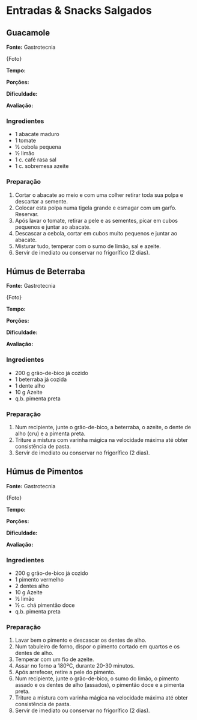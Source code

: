 # Entradas & Snacks Salgados {.unnumbered}

## Guacamole {.unnumbered}

**Fonte:** Gastrotecnia

{Foto}

**Tempo:**

**Porções:**

**Dificuldade:**

**Avaliação:**

### Ingredientes {.unnumbered}

-   1 abacate maduro
-   1 tomate
-   ½ cebola pequena
-   ½ limão
-   1 c. café rasa sal
-   1 c. sobremesa azeite

### Preparação {.unnumbered}

1.  Cortar o abacate ao meio e com uma colher retirar toda sua polpa e descartar a semente.
2.  Colocar esta polpa numa tigela grande e esmagar com um garfo. Reservar.
3.  Após lavar o tomate, retirar a pele e as sementes, picar em cubos pequenos e juntar ao abacate.
4.  Descascar a cebola, cortar em cubos muito pequenos e juntar ao abacate.
5.  Misturar tudo, temperar com o sumo de limão, sal e azeite.
6.  Servir de imediato ou conservar no frigorífico (2 dias).

## Húmus de Beterraba {.unnumbered}

**Fonte:** Gastrotecnia

{Foto}

**Tempo:**

**Porções:**

**Dificuldade:**

**Avaliação:**

### Ingredientes {.unnumbered}

-   200 g grão-de-bico já cozido
-   1 beterraba já cozida
-   1 dente alho
-   10 g Azeite
-   q.b. pimenta preta

### Preparação {.unnumbered}

1.  Num recipiente, junte o grão-de-bico, a beterraba, o azeite, o dente de alho (cru) e a pimenta preta.
2.  Triture a mistura com varinha mágica na velocidade máxima até obter consistência de pasta.
3.  Servir de imediato ou conservar no frigorífico (2 dias).

## Húmus de Pimentos {.unnumbered}

**Fonte:** Gastrotecnia

{Foto}

**Tempo:**

**Porções:**

**Dificuldade:**

**Avaliação:**

### Ingredientes {.unnumbered}

-   200 g grão-de-bico já cozido
-   1 pimento vermelho
-   2 dentes alho
-   10 g Azeite
-   ½ limão
-   ½ c. chá pimentão doce
-   q.b. pimenta preta

### Preparação {.unnumbered}

1.  Lavar bem o pimento e descascar os dentes de alho.
2.  Num tabuleiro de forno, dispor o pimento cortado em quartos e os dentes de alho.
3.  Temperar com um fio de azeite.
4.  Assar no forno a 180ºC, durante 20-30 minutos.
5.  Após arrefecer, retire a pele do pimento.
6.  Num recipiente, junte o grão-de-bico, o sumo do limão, o pimento assado e os dentes de alho (assados), o pimentão doce e a pimenta preta.
7.  Triture a mistura com varinha mágica na velocidade máxima até obter consistência de pasta.
8.  Servir de imediato ou conservar no frigorífico (2 dias).